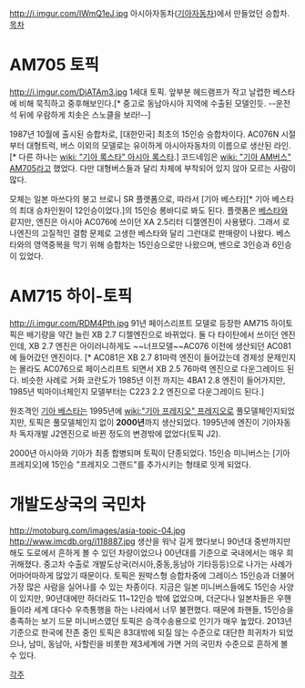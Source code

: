 http://i.imgur.com/IWmQ1eJ.jpg
아시아자동차([[기아자동차]])에서 만들었던 승합차.
[[목차]]
= AM705 토픽 =
http://i.imgur.com/DjATAm3.jpg
1세대 토픽. 앞부분 헤드램프가 작고 날렵한 베스타에 비해 묵직하고 중후해보인다.[* 중고로 동남아시아 지역에 수출된 모델인듯. --운전석 뒤에 우람하게 치솟은 스노클을 보라!--]

1987년 10월에 출시된 승합차로, [대한민국] 최초의 15인승 승합차이다. AC076N 시절부터 대형트럭, 버스 이외의 모델로는 유이하게 아시아자동차의 이름으로 생산된 라인.[* 다른 하나는 [[wiki: "기아 록스타" 아시아 록스타]].] 코드네임은 [[wiki: "기아 AM버스" AM705]]라고 했었다. 다만 대형버스들과 달리 차체에 부착되어 있지 않아 모르는 사람이 많다.

모체는 일본 마쓰다의 봉고 브로니 SR 플랫폼으로, 따라서 [기아 베스타][* 기아 베스타의 최대 승차인원이 12인승이었다.]의 15인승 롱바디로 봐도 된다. 플랫폼은 [[기아 베스타|베스타]]와 같지만, 엔진은 아시아 AC076에 쓰이던 XA 2.5리터 디젤엔진이 사용됐다. 그래서 로나엔진의 고질적인 결함 문제로 고생한 베스타와 달리 그런대로 판매량이 나왔다. 베스타와의 영역중복을 막기 위해 승합차는 15인승으로만 나왔으며, 밴으로 3인승과 6인승이 있었다.

= AM715 하이-토픽 =
http://i.imgur.com/RDM4Pth.jpg
91년 페이스리프트 모델로 등장한 AM715 하이토픽은 배기량을 약간 늘린 XB 2.7 디젤엔진으로 바뀌었다. 둘 다 타이탄에서 쓰이던 엔진인데, XB 2.7 엔진은 아이러니하게도 ~~너프모델~~AC076 이전에 생산되던 AC081에 들어갔던 엔진이다. [* AC081은 XB 2.7  81마력 엔진이 들어갔는데 경제성 문제인지는 몰라도 AC076으로 페이스리프트 되면서 XB 2.5 76마력 엔진으로 다운그레이드 된다. 비슷한 사례로 거화 코란도가 1985년 이전 까지는 4BA1 2.8 엔진이 들어가지만, 1985년 빅마이너체인지 모델부터는 C223 2.2 엔진으로 다운그레이드 된다.]

원조격인 [[기아 베스타]]는 1995년에 [[wiki:"기아 프레지오" 프레지오]]로 풀모델체인지되었지만, 토픽은 풀모델체인지 없이 '''2000년'''까지 생산되었다. 1995년에 엔진이 기아자동차 독자개발 J2엔진으로 바뀐 정도의 변경밖에 없었다(토픽 J2).

2000년 아시아와 기아가 최종 합병되며 토픽이 단종되었다. 15인승 미니버스는 [기아 프레지오]에 15인승 "프레지오 그랜드"를 추가시키는 형태로 잇게 되었다.

= 개발도상국의 국민차 =
http://motoburg.com/images/asia-topic-04.jpg
http://www.imcdb.org/i118887.jpg
생산을 워낙 길게 했다보니 90년대 중반까지만해도 도로에서 흔하게 볼 수 있던 차량이었으나 00년대를 기준으로 국내에서는 매우 희귀해졌다. 중고차 수출로 개발도상국(러시아,중동,동남아 기타등등)으로 나가는 사례가 어마어마하게 많았기 때문이다. 토픽은 원박스형 승합차중에 그레이스 15인승과 더불어 가장 많은 사람을 실어나를 수 있는 차종이다. 지금은 일본 미니버스들에도 15인승 사양이 있지만, 90년대에만 하더라도 11~12인승 밖에 없었으며, 더군다나 일본차들은 우핸들이라 세계 대다수 우측통행을 하는 나라에서 너무 불편했다. 때문에 좌핸들, 15인승을 충족하는 보기 드문 미니버스였던 토픽은 승객수송용으로 인기가 매우 높았다. 2013년 기준으로 한국에 잔존 중인 토픽은 83대밖에 되질 않는 수준으로 대단한 희귀차가 되었으나, 남미, 동남아, 사할린을 비롯한 제3세계에 가면 거의 국민차 수준으로 흔하게 볼 수 있다.

[[각주]]
